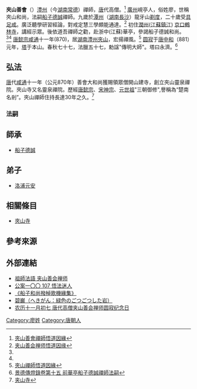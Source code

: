 '''夾山善會'''（{{bd|805年||881年}}）[[澧州|澧州]]（今[[湖南|湖南]][[常德|常德]]）禪師，[[唐|唐]]代高僧。<ref name="夾山善會 ">[http://www.book853.com/show.aspx?id=2437&cid=53&page=67 夾山善會禪師悟道因緣 ]</ref> [[廣州|廣州]]峴亭人，俗姓廖，世稱夾山和尚，法嗣[[船子德誠|船子德誠]]禪師。九歲於[[潭州|潭州]]（[[湖南|湖南]][[長沙|長沙]]）龍牙山[[剃度|剃度]]，二十歲受[[具足戒|具足戒]]。廣泛聽學研習經論，對戒定慧三學頗能通達。<ref name="夾山和尚">[https://www.nanputuo.com/nptsub/html/201110/1108563773499.html  夹山善会禅师悟道因缘]</ref>
初住[[潤州|潤州]]([[江蘇|江蘇]][[鎮江|鎮江]]) [[京口|京口]][[鶴林寺|鶴林寺]]，講經示眾。後依道吾禪師之勸，赴浙中(江蘇)華亭，參謁船子德誠和尚。
<ref name="夾山善會"/><ref name="夾山和尚"/>
[[唐懿宗|唐懿宗]][[咸通|咸通]]十一年(870)，居[[湖南|湖南]][[澧州|澧州]][[夾山|夾山]]，宏揚禪風。<ref name="夾山禪師  ">[http://www.worldofmastermind.com/?p=10214 夾山禪師悟道因緣 ]</ref>
[[圆寂|圆寂]]于[[唐|唐]][[中和_(唐朝)|中和]]（881）元年，[[塔|塔]]于本山。春秋七十七，法臘五十七，勅諡"傳明大師"。塔曰永濟。<ref name="德誠禪師法嗣  ">[http://tripitaka.cbeta.org/T51n2076_015 景德傳燈錄卷第十五 前華亭船子德誠禪師法嗣 ]</ref>
==弘法==
[[唐|唐]]代[[咸通|咸通]]十一年（公元870年）善會大和尚獲賜領眾僧開山建寺，創立夾山靈泉禪院。夾山寺又名靈泉禪院。歷經[[唐|唐]][[懿宗|懿宗]]、[[宋|宋]][[神宗|神宗]]、[[元|元]][[世祖|世祖]]"三朝御修",譽稱為“楚南名剎”。夾山禪師住持長達30年之久。<ref name="夹山寺  ">[http://www.bytravel.cn/landscape/21/jiashansi.html 夹山寺 ]</ref>
===法嗣===
==師承==
*[[船子德誠|船子德誠]]
==弟子==
*[[洛浦元安|洛浦元安]]

==相關條目==
*[[夾山寺|夾山寺]]

== 參考來源 == 
 {{reflist}}

==外部連結==
*[https://www.chungtai.org.tw/dharma-teachings/183-gb.htm  祖師法語 夹山善会禅师]
*[https://ddc.shengyen.org/mobile/text/07-08/107.php 公案一〇〇 107 悟法迷人]
*[https://ctext.org/wiki.pl?if=gb&chapter=316998 《船子和尚撥棹歌機緣集》]
*[https://www.myoshinji.or.jp/houwa/archive/20176-1 碧巌（へきがん：緑色のごつごつした岩）]
*[http://www.lingguangsi.com/index.php/Article/view/id/1158 农历十一月初七 唐代高僧夹山善会禅师圆寂纪念日]

[[Category:廖姓|Category:廖姓]]
[[Category:唐朝人|Category:唐朝人]]